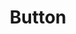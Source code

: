 ---
title: Button
slug: button
group: components
description: Muestra un diálogo de alerta con un mensaje opcional, y aguardará hasta que el usuario cierre la ventana de diálogo.
---